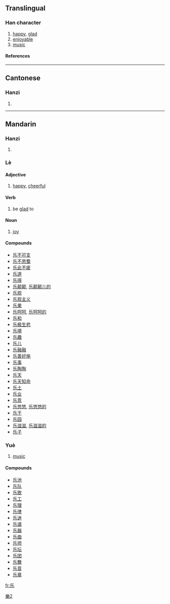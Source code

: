 {{see|樂}}<!-- may be replaced by zh-forms -->

==Translingual==
===Han character===
{{Han char|rad=丿|as=04|sn=5|four=|canj=竹女木 (HVD)}}
# [[happy]], [[glad]]
# [[enjoyable]]
# [[music]]
====References====
{{Han ref|kx=0082.131|hdz=10037.050|uh=4E50|ud=20048}}
----
==Cantonese==
===Hanzi===
{{yue-hanzi|jyut=|y=lok6, ngok6}}
# {{defn|Cantonese}}
----
==Mandarin==
===Hanzi===
{{cmn-hanzi|tra=樂|pin=[[lè]] (le4), [[yuè]] (yue4)|wg=le<sup>4</sup>}}
# {{defn|Mandarin}}

===Lè===
====Adjective====
#[[happy]], [[cheerful]]
====Verb====
#be [[glad]] to

====Noun====
# [[joy]]

====Compounds====
*[[乐不可支]]
*[[乐不思蜀]]
*[[乐此不疲]]
*[[乐道]]
*[[乐得]]
*[[乐颠颠]], [[乐颠颠儿的]]
*[[乐观]]
*[[乐观主义]]
*[[乐果]]
*[[乐呵呵]], [[乐呵呵的]]
*[[乐和]]
*[[乐极生悲]]
*[[乐境]]
*[[乐趣]]
*[[乐儿]]
*[[乐融融]]
*[[乐善好施]]
*[[乐事]]
*[[乐陶陶]]
*[[乐天]]
*[[乐天知命]]
*[[乐土]]
*[[乐业]]
*[[乐意]]
*[[乐悠悠]], [[乐悠悠的]]
*[[乐于]]
*[[乐园]]
*[[乐滋滋]], [[乐滋滋的]]
*[[乐子]]

===Yuè===
#[[music]]

====Compounds====
*[[乐池]]
*[[乐队]]
*[[乐歌]]
*[[乐工]]
*[[乐理]]
*[[乐律]]
*[[乐迷]]
*[[乐谱]]
*[[乐器]]
*[[乐曲]]
*[[乐师]]
*[[乐坛]]
*[[乐团]]
*[[乐舞]]
*[[乐音]]
*[[乐章]]




[[fr:乐]]

[[Category:CJKV characters simplified differently in Japan and China|樂2]]